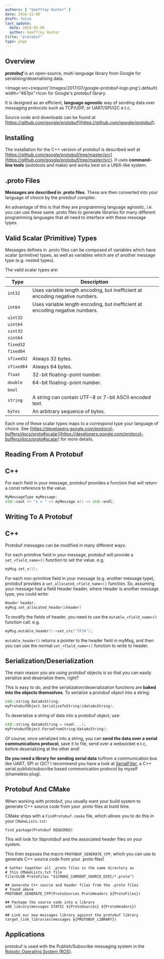 ```yaml
---
authors: [ "Geoffrey Hunter" ]
date: 2016-12-08
draft: false
last_update:
  date: 2019-02-08
  author: Geoffrey Hunter
title: "protobuf"
type: page
---
```


## Overview

_**protobuf**_ is an open-source, multi-language library from Google for serialising/deserialising data.

<Image src={require('/images/2017/07/google-protobuf-logo.png').default} width="467px">Icon for Google's protobuf library.</Image>

It is designed as an efficient, **language agnostic** way of sending data over messaging protocols such as TCP/UDP, or UART/SPI/I2C e.t.c.

Source code and downloads can be found at [https://github.com/google/protobuf](https://github.com/google/protobuf).

## Installing

The installation for the C++ version of protobuf is described well at [https://github.com/google/protobuf/tree/master/src](https://github.com/google/protobuf/tree/master/src). It uses **command-line tools** (autotools and make) and works best on a UNIX-like system.


## .proto Files

**Messages are described in .proto files**. These are then converted into your language of choice by the protobuf compiler.

An advantage of this is that they are programming language agnostic, i.e. you can use these same .proto files to generate libraries for many different programming languages that all need to interface with these message types.

## Valid Scalar (Primitive) Types

Messages defines in .proto files can be composed of variables which have scalar (primitive) types, as well as variables which are of another message type (e.g. nested types).

The valid scalar types are:

Type        | Description
------------|------------------------------------------------------------------------------------
`int32`     | Uses variable length encoding, but inefficient at encoding negative numbers.
`int64`     | Uses variable length encoding, but inefficient at encoding negative numbers.
`uint32`    |
`uint64`    |
`sint32`    |
`sint64`    |
`fixed32`   |
`fixed64`   |
`sfixed32`  | Always 32 bytes.
`sfixed64`  | Always 64 bytes.
`float`     | 32-bit floating-point number.
`double`    | 64-bit floating-point number.
`bool`      |
`string`    | A string can contain UTF-8 or 7-bit ASCII encoded text.
`bytes`     | An arbitrary sequence of bytes.

Each one of these scalar types maps to a correspond type your language of choice. See [https://developers.google.com/protocol-buffers/docs/proto#scalar](https://developers.google.com/protocol-buffers/docs/proto#scalar) for more details.

## Reading From A Protobuf

## C++

For each field in your message, protobuf provides a function that will return a const reference to the value.

```c++
MyMessageType myMessage;
std::cout << "x = " << myMessage.x() << std::endl;
```

## Writing To A Protobuf

## C++

Protobuf messages can be modified in many different ways.

For each primitive field in your message, protobuf will provide a `set_<field_name>()` function to set the value. e.g.

```c++    
myMsg.set_x(5);
```

For each non-primitive field in your message (e.g. another message type), protobuf provides a `set_allocated_<field_name>()` function. So, assuming your message had a field Header header, where Header is another message type, you could write:

```c++    
Header header;
myMsg.set_allocated_header(&header)
```

To modify the fields of header, you need to use the `mutable_<field_name>()` function call. e.g.

```c++    
myMsg.mutable_header()->set_crc("7F34");
```

`mutable_header()` returns a pointer to the header field in myMsg, and then you can use the normal `set_<field_name>()` function to write to header.

## Serialization/Deserialization

The main reason you are using protobuf objects is so that you can easily serialize and deserialize them, right?

This is easy to do, and the serialization/deserialization functions are **baked into the objects themselves**. To serialize a protobuf object into a string:

```c++    
std::string dataAsString;
myProtobufObject.SerializeToString(&dataAsString);
```

To deserialize a string of data into a protobuf object, use:

```c++    
std::string dataAsString = read(...);
myProtobufObject.ParseFromString(dataAsString);
```

Of course, once serialized into a string, you can **send the data over a serial communications protocol**, save it to file, send over a websocket e.t.c, before deserializing at the other end!

**Do you need a library for sending serial data** to/from a communication bus like UART, SPI or I2C? I recommend you have a look at [SerialFiller](https://github.com/gbmhunter/SerialFiller), a C++ serial publish/subscribe based communication protocol by myself (shameless plug).

## Protobuf And CMake

When working with protobuf, you usually want your build system to generate C++ source code from your .proto files at build time.

CMake ships with a `FindProtobuf.cmake` file, which allows you to do this in your `CMakeLists.txt`:

```text
find_package(Protobuf REQUIRED)
```

This will look for libprotobuf and the associated header files on your system.

This then exposes the macro `PROTOBUF_GENERATE_CPP`, which you can use to generate C++ source code from your .proto files!

```text
# Gather together all .proto files in the same directory as
# this CMakeLists.txt file
file(GLOB ProtoFiles "${CMAKE_CURRENT_SOURCE_DIR}/*.proto")

## Generate C++ source and header files from the .proto files
# found above
PROTOBUF_GENERATE_CPP(ProtoSources ProtoHeaders ${ProtoFiles})

## Package the source code into a library
add_library(messages STATIC ${ProtoSources} ${ProtoHeaders})

## Link our new messages library against the protobuf library
target_link_libraries(messages ${PROTOBUF_LIBRARY})
```

## Applications

protobuf is used with the Publish/Subscribe messaging system in the [Robotic Operating System (ROS)](http://www.ros.org/).
